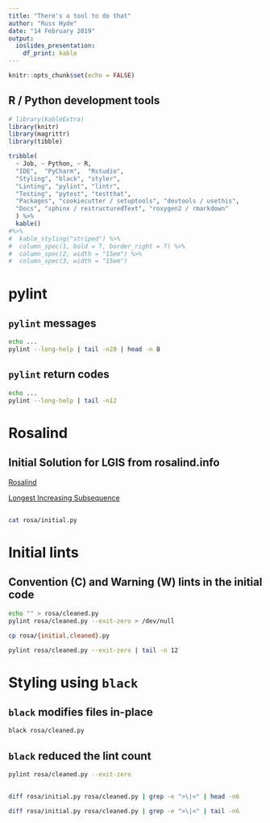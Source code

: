 ```yaml
---
title: "There's a tool to do that"
author: "Russ Hyde"
date: "14 February 2019"
output:
  ioslides_presentation:
    df_print: kable
---
```


```r
knitr::opts_chunk$set(echo = FALSE)
```

## R / Python development tools

```r
# library(kableExtra)
library(knitr)
library(magrittr)
library(tibble)
```

```r
tribble(
  ~ Job, ~ Python, ~ R,
  "IDE",  "PyCharm",  "Rstudio",
  "Styling", "black", "styler",
  "Linting", "pylint", "lintr",
  "Testing", "pytest", "testthat",
  "Packages", "cookiecutter / setuptools", "devtools / usethis",
  "Docs", "sphinx / restructuredText", "roxygen2 / rmarkdown"
  ) %>%
  kable()
#%>%
#  kable_styling("striped") %>%
#  column_spec(1, bold = T, border_right = T) %>%
#  column_spec(2, width = "15em") %>%
#  column_spec(3, width = "15em")
```

<!-- Give more detail / alternatives in specific sections -->
<!-- Other jobs:
    "Testing (Advanced)": "hypothesis / raygun", "hedgehog"
    "CI": Travis
    "Release": CRAN / Anaconda / pip / pypi
    "VCS": git / github
-->

<!-- Mention:
    - Style guides for code and internal consistency
    - Automatic documentation generation
    - Code review  / Stack overflow
    - Beyond code-style:
        - goodpractice
        - dupree / pylint's duplicate finder
        - mypy & typing
    - Awesome static analysis
    - CRAN packageDev Task View
    - Dangers of `fixing` poorly-tested code
    - Performance profiling
    - Lots of python 2 legacy code is going to be chucked off a cliff
      - 2to3.py
-->

<!--
    [From realpython.com/python-code-quality]
    
    Pylint prefixes each of the problem areas with a R, C, W, E, or F, meaning:
    
    [R]efactor for a “good practice” metric violation
    [C]onvention for coding standard violation
    [W]arning for stylistic problems, or minor programming issues
    [E]rror for important programming issues (i.e. most probably bug)
    [F]atal for errors which prevented further processing
-->

# pylint

## `pylint` messages

```bash
echo ...
pylint --long-help | tail -n20 | head -n 8
```

## `pylint` return codes

```bash
echo ...
pylint --long-help | tail -n12
```


# Rosalind

## Initial Solution for LGIS from rosalind.info

[Rosalind](http://rosalind.info/about/)

[Longest Increasing Subsequence](http://rosalind.info/problems/lgis/)

##

```bash
cat rosa/initial.py
```

# Initial lints

## Convention (C) and Warning (W) lints in the initial code 

<!-- 
    Have to use --exit-zero since non-zero bash blocks kill `Rmarkdown`
    compilation
-->

```bash
echo "" > rosa/cleaned.py
pylint rosa/cleaned.py --exit-zero > /dev/null
```

```bash
cp rosa/{initial,cleaned}.py

pylint rosa/cleaned.py --exit-zero | tail -n 12
```

# Styling using `black`

## `black` modifies files in-place

```bash
black rosa/cleaned.py
```

## `black` reduced the lint count

```bash
pylint rosa/cleaned.py --exit-zero
```

##

```bash
diff rosa/initial.py rosa/cleaned.py | grep -e ">\|<" | head -n6
```

```bash
diff rosa/initial.py rosa/cleaned.py | grep -e ">\|<" | tail -n6
```